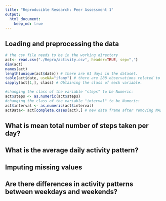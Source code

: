 ```yaml
---
title: "Reproducible Research: Peer Assessment 1"
output: 
  html_document:
    keep_md: true
---
```



## Loading and preprocessing the data
```r
# the csv file needs to be in the working directory
act<- read.csv("./Repro/activity.csv", header=TRUE, sep=",")
dim(act)
names(act)
length(unique(act$date)) # there are 61 days in the dataset.
table(act$date, useNA="ifany") # there are 288 observations related to each day.
sapply(act[1,], class) # Obtaining the class of each variable.

#changing the class of the variable "steps" to be Numeric:
act$steps <- as.numeric(act$steps) 
#changing the class of the variable "interval" to be Numeric:
act$interval <- as.numeric(act$interval) 
actData<- act[complete.cases(act),] # new data frame after removing NAs.
```



## What is mean total number of steps taken per day?



## What is the average daily activity pattern?



## Imputing missing values



## Are there differences in activity patterns between weekdays and weekends?
